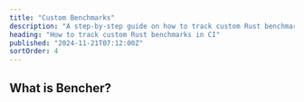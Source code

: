 ```yaml
---
title: "Custom Benchmarks"
description: "A step-by-step guide on how to track custom Rust benchmarks in CI"
heading: "How to track custom Rust benchmarks in CI"
published: "2024-11-21T07:12:00Z"
sortOrder: 4
---
```



<Intro
  text="how to build a custom benchmarking harness in Rust"
  url="/learn/benchmarking/rust/custom-harness/"
  name="custom"
/>

## What is Bencher?

<BencherIntro />

<Steps
  adapter="json"
  url="/docs/explanation/adapters/#-json"
/>

<JsonInner>
  <CargoBench />
</JsonInner>

<CallToAction />
